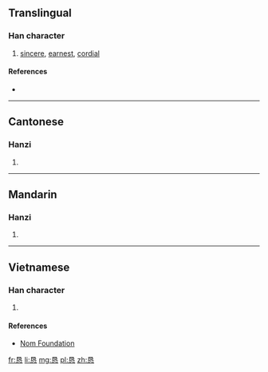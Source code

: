 {{also|懇}}
==Translingual==

===Han character===
{{Han char|rn=61|rad=心|as=06|sn=10|four=|canj=日女心 (AVP)|ids=⿱[[艮]][[心]]}}

# [[sincere]], [[earnest]], [[cordial]]

====References====
* {{Han ref|kx=0386.161|dkj=10590|hdz=42293.040|uh=6073|ud=24691}}

----

==Cantonese==

===Hanzi===
{{yue-hanzi|jyut=[[han2]]|y=han2|tra=懇}}

# {{defn|lang=yue|sort=心06}}

----

==Mandarin==

===Hanzi===
{{cmn-hanzi|tra=懇|pin=[[kěn]] ([[ken3]])|wg=k'en<sup>3</sup>}}

# {{defn|lang=cmn|sort=心06}}

----

==Vietnamese==

===Han character===
{{vi-readings|rs=心06| hanviet = khấn}}

# {{defn|lang=vi|sort=心06}}

====References====
*[http://nomfoundation.org/common/nom_details.php?codepoint=6073 Nom Foundation]

[[fr:恳]]
[[li:恳]]
[[mg:恳]]
[[pl:恳]]
[[zh:恳]]